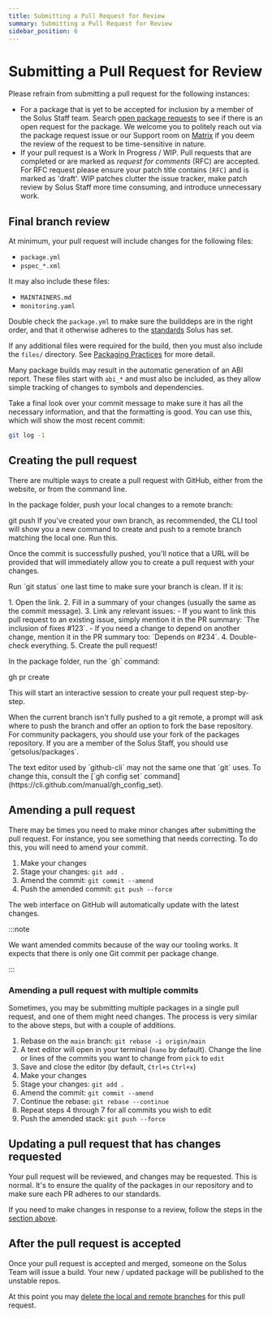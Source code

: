 ```yaml
---
title: Submitting a Pull Request for Review
summary: Submitting a Pull Request for Review
sidebar_position: 6
---
```



# Submitting a Pull Request for Review

Please refrain from submitting a pull request for the following instances:

- For a package that is yet to be accepted for inclusion by a member of the Solus Staff team. Search [open package requests](https://github.com/getsolus/packages/issues?q=sort%3Aupdated-desc+is%3Aopen+label%3A%22Package%3A+Addition+Request%22) to see if there is an open request for the package.
  We welcome you to politely reach out via the package request issue or our Support room on [Matrix](/docs/user/contributing/getting-involved#matrix-chat) if you deem the review of the request to be time-sensitive in nature.
- If your pull request is a Work In Progress / WIP. Pull requests that are completed or are marked as _request for comments_ (RFC) are accepted. For RFC request please ensure your patch title contains `[RFC]` and is marked as 'draft'. WIP patches clutter the issue tracker, make patch review by Solus Staff more time consuming, and introduce unnecessary work.

## Final branch review

At minimum, your pull request will include changes for the following files:

- `package.yml`
- `pspec_*.xml`

It may also include these files:

- `MAINTAINERS.md`
- `monitoring.yaml`

Double check the `package.yml` to make sure the builddeps are in the right order, and that it otherwise adheres to the [standards](package.yml.md) Solus has set.

If any additional files were required for the build, then you must also include the `files/` directory. See [Packaging Practices](packaging-practices.md) for more detail.

Many package builds may result in the automatic generation of an ABI report. These files start with `abi_*` and must also be included, as they allow simple tracking of changes to symbols and dependencies.

Take a final look over your commit message to make sure it has all the necessary information, and that the formatting is good. You can use this, which will show the most recent commit:

```bash
git log -1
```

## Creating the pull request

There are multiple ways to create a pull request with GitHub, either from the website, or from the command line.

<Tabs groupId="opening-prs">
  <TabItem value="website" label="Website">
    <p>In the package folder, push your local changes to a remote branch:</p>
    <CodeBlock language="bash">
      git push
    </CodeBlock>
    <Admonition type="info">
      If you've created your own branch, as recommended, the CLI tool will show you a new command to create and push to a remote branch matching the local one. Run this.
    </Admonition>
    <p>Once the commit is successfully pushed, you'll notice that a URL will be provided that will immediately allow you to create a pull request with your changes.</p>
    <p>Run `git status` one last time to make sure your branch is clean. If it is:</p>
    1. Open the link.
    2. Fill in a summary of your changes (usually the same as the commit message).
    3. Link any relevant issues:
       - If you want to link this pull request to an existing issue, simply mention it in the PR summary: `The inclusion of <somepackage> fixes #123`.
       - If you need a change to depend on another change, mention it in the PR summary too: `Depends on #234`.
    4. Double-check everything.
    5. Create the pull request!

  </TabItem>
  <TabItem value="github-cli" label="GitHub CLI">
    <p>In the package folder, run the `gh` command:</p>
    <CodeBlock language="bash">
      gh pr create
    </CodeBlock>
    <p>This will start an interactive session to create your pull request step-by-step.</p>
    <p>When the current branch isn't fully pushed to a git remote, a prompt will ask where to push the branch and offer an option to fork the base repository. For community packagers, you should use your fork of the packages repository. If you are a member of the Solus Staff, you should use `getsolus/packages`.</p>
    <Admonition type="info">
      The text editor used by `github-cli` may not the same one that `git` uses. To change this, consult the [`gh config set` command](https://cli.github.com/manual/gh_config_set).
    </Admonition>

  </TabItem>
</Tabs>

## Amending a pull request

There may be times you need to make minor changes after submitting the pull request. For instance, you see something that needs correcting. To do this, you will need to amend your commit.

1. Make your changes
2. Stage your changes: `git add .`
3. Amend the commit: `git commit --amend`
4. Push the amended commit: `git push --force`

The web interface on GitHub will automatically update with the latest changes.

:::note

We want amended commits because of the way our tooling works. It expects that there is only one Git commit per package change.

:::

### Amending a pull request with multiple commits

Sometimes, you may be submitting multiple packages in a single pull request, and one of them might need changes. The process is very similar to the above steps, but with a couple of additions.

1. Rebase on the `main` branch: `git rebase -i origin/main`
2. A text editor will open in your terminal (`nano` by default). Change the line or lines of the commits you want to change from `pick` to `edit`
3. Save and close the editor (by default, `Ctrl+s` `Ctrl+x`)
4. Make your changes
5. Stage your changes: `git add .`
6. Amend the commit: `git commit --amend`
7. Continue the rebase: `git rebase --continue`
8. Repeat steps 4 through 7 for all commits you wish to edit
9. Push the amended stack: `git push --force`

## Updating a pull request that has changes requested

Your pull request will be reviewed, and changes may be requested. This is normal. It's to ensure the quality of the packages in our repository and to make sure each PR adheres to our standards.

If you need to make changes in response to a review, follow the steps in the [section above](#amending-a-pull-request).

## After the pull request is accepted

Once your pull request is accepted and merged, someone on the Solus Team will issue a build. Your new / updated package will be published to the unstable repos.

At this point you may [delete the local and remote branches](git-basics#deleting-your-branch-after-a-pull-request-is-merged) for this pull request.
